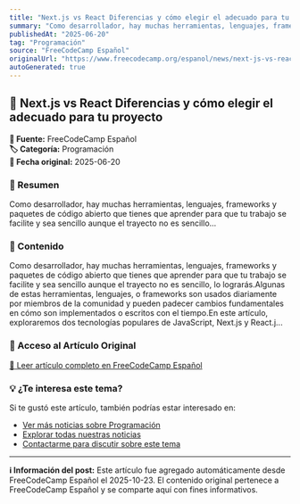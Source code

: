 ```yaml
---
title: "Next.js vs React Diferencias y cómo elegir el adecuado para tu proyecto"
summary: "Como desarrollador, hay muchas herramientas, lenguajes, frameworks y paquetes de código abierto que tienes que aprender para que tu trabajo se facilite y sea sencillo aunque el trayecto no es sencillo..."
publishedAt: "2025-06-20"
tag: "Programación"
source: "FreeCodeCamp Español"
originalUrl: "https://www.freecodecamp.org/espanol/news/next-js-vs-react-diferencias-y-como-elegir-el-adecuado-para-tu-proyecto/"
autoGenerated: true
---
```


## 📰 Next.js vs React Diferencias y cómo elegir el adecuado para tu proyecto

<div style={{background: '#f8f9fa', padding: '1rem', borderRadius: '8px', margin: '1rem 0', borderLeft: '4px solid #007bff'}}>

**📡 Fuente:** FreeCodeCamp Español  
**🏷️ Categoría:** Programación  
**📅 Fecha original:** 2025-06-20

</div>

### 📝 Resumen

Como desarrollador, hay muchas herramientas, lenguajes, frameworks y paquetes de código abierto que tienes que aprender para que tu trabajo se facilite y sea sencillo aunque el trayecto no es sencillo...

### 📖 Contenido

Como desarrollador, hay muchas herramientas, lenguajes, frameworks y paquetes de código abierto que tienes que aprender para que tu trabajo se facilite y sea sencillo aunque el trayecto no es sencillo, lo lograrás.Algunas de estas herramientas, lenguajes, o frameworks son usados diariamente por miembros de la comunidad y pueden padecer cambios fundamentales en cómo son implementados o escritos con el tiempo.En este artículo, exploraremos dos tecnologías populares de JavaScript, Next.js y React.j...

### 🔗 Acceso al Artículo Original

<div style={{textAlign: 'center', margin: '2rem 0'}}>
  <a href="https://www.freecodecamp.org/espanol/news/next-js-vs-react-diferencias-y-como-elegir-el-adecuado-para-tu-proyecto/" target="_blank" rel="noopener noreferrer" 
     style={{display: 'inline-block', background: '#007bff', color: 'white', padding: '12px 24px', 
            textDecoration: 'none', borderRadius: '8px', fontWeight: 'bold', 
            boxShadow: '0 2px 4px rgba(0,123,255,0.3)', transition: 'all 0.3s ease'}}>
    📖 Leer artículo completo en FreeCodeCamp Español
  </a>
</div>

### 💡 ¿Te interesa este tema?

Si te gustó este artículo, también podrías estar interesado en:

- [Ver más noticias sobre Programación](/noticias?tag=Programación)
- [Explorar todas nuestras noticias](/noticias)
- [Contactarme para discutir sobre este tema](/contact)

---

<div style={{background: '#e9ecef', padding: '1rem', borderRadius: '8px', marginTop: '2rem', fontSize: '0.9rem', color: '#6c757d'}}>

**ℹ️ Información del post:** Este artículo fue agregado automáticamente desde FreeCodeCamp Español el 2025-10-23. 
El contenido original pertenece a FreeCodeCamp Español y se comparte aquí con fines informativos.

</div>
